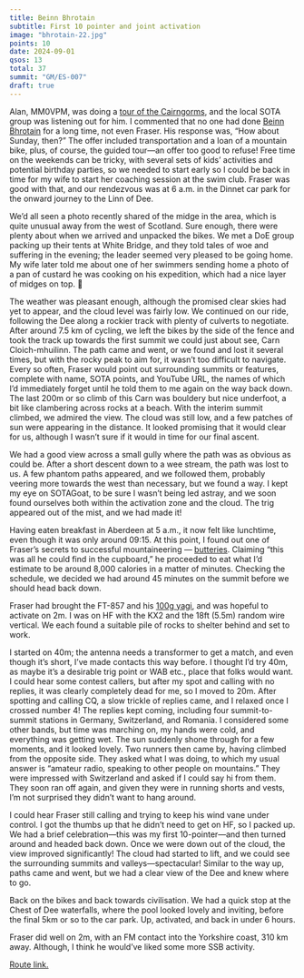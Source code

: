 ```yaml
---
title: Beinn Bhrotain
subtitle: First 10 pointer and joint activation
image: "bhrotain-22.jpg"
points: 10
date: 2024-09-01
qsos: 13
total: 37
summit: "GM/ES-007"
draft: true
---
```


Alan, MM0VPM, was doing a [tour of the Cairngorms](https://reflector.sota.org.uk/t/gm-es-002-003-and-007/36165), and the local SOTA group was listening out for him. I commented that no one had done [Beinn Bhrotain](https://sotl.as/summits/GM/ES-007) for a long time, not even Fraser. His response was, "How about Sunday, then?" The offer included transportation and a loan of a mountain bike, plus, of course, the guided tour—an offer too good to refuse! Free time on the weekends can be tricky, with several sets of kids' activities and potential birthday parties, so we needed to start early so I could be back in time for my wife to start her coaching session at the swim club. Fraser was good with that, and our rendezvous was at 6 a.m. in the Dinnet car park for the onward journey to the Linn of Dee.

We'd all seen a photo recently shared of the midge in the area, which is quite unusual away from the west of Scotland. Sure enough, there were plenty about when we arrived and unpacked the bikes. We met a DoE group packing up their tents at White Bridge, and they told tales of woe and suffering in the evening; the leader seemed very pleased to be going home. My wife later told me about one of her swimmers sending home a photo of a pan of custard he was cooking on his expedition, which had a nice layer of midges on top. 🤢

The weather was pleasant enough, although the promised clear skies had yet to appear, and the cloud level was fairly low. We continued on our ride, following the Dee along a rockier track with plenty of culverts to negotiate. After around 7.5 km of cycling, we left the bikes by the side of the fence and took the track up towards the first summit we could just about see, Carn Cloich-mhuilinn. The path came and went, or we found and lost it several times, but with the rocky peak to aim for, it wasn't too difficult to navigate. Every so often, Fraser would point out surrounding summits or features, complete with name, SOTA points, and YouTube URL, the names of which I'd immediately forget until he told them to me again on the way back down. The last 200m or so climb of this Carn was bouldery but nice underfoot, a bit like clambering across rocks at a beach. With the interim summit climbed, we admired the view. The cloud was still low, and a few patches of sun were appearing in the distance. It looked promising that it would clear for us, although I wasn't sure if it would in time for our final ascent.

We had a good view across a small gully where the path was as obvious as could be. After a short descent down to a wee stream, the path was lost to us. A few phantom paths appeared, and we followed them, probably veering more towards the west than necessary, but we found a way. I kept my eye on SOTAGoat, to be sure I wasn't being led astray, and we soon found ourselves both within the activation zone and the cloud. The trig appeared out of the mist, and we had made it!

Having eaten breakfast in Aberdeen at 5 a.m., it now felt like lunchtime, even though it was only around 09:15. At this point, I found out one of Fraser's secrets to successful mountaineering — [butteries](https://en.wikipedia.org/wiki/Buttery_(bread)). Claiming "this was all he could find in the cupboard," he proceeded to eat what I'd estimate to be around 8,000 calories in a matter of minutes. Checking the schedule, we decided we had around 45 minutes on the summit before we should head back down.

Fraser had brought the FT-857 and his [100g yagi](https://www.iz2uuf.net/wp/index.php/2013/04/06/100g-yagi/), and was hopeful to activate on 2m. I was on HF with the KX2 and the 18ft (5.5m) random wire vertical. We each found a suitable pile of rocks to shelter behind and set to work.

I started on 40m; the antenna needs a transformer to get a match, and even though it's short, I've made contacts this way before. I thought I'd try 40m, as maybe it's a desirable trig point or WAB etc., place that folks would want. I could hear some contest callers, but after my spot and calling with no replies, it was clearly completely dead for me, so I moved to 20m. After spotting and calling CQ, a slow trickle of replies came, and I relaxed once I crossed number 4! The replies kept coming, including four summit-to-summit stations in Germany, Switzerland, and Romania. I considered some other bands, but time was marching on, my hands were cold, and everything was getting wet. The sun suddenly shone through for a few moments, and it looked lovely. Two runners then came by, having climbed from the opposite side. They asked what I was doing, to which my usual answer is "amateur radio, speaking to other people on mountains." They were impressed with Switzerland and asked if I could say hi from them. They soon ran off again, and given they were in running shorts and vests, I'm not surprised they didn't want to hang around.

I could hear Fraser still calling and trying to keep his wind vane under control. I got the thumbs up that he didn't need to get on HF, so I packed up. We had a brief celebration—this was my first 10-pointer—and then turned around and headed back down. Once we were down out of the cloud, the view improved significantly! The cloud had started to lift, and we could see the surrounding summits and valleys—spectacular! Similar to the way up, paths came and went, but we had a clear view of the Dee and knew where to go.

Back on the bikes and back towards civilisation. We had a quick stop at the Chest of Dee waterfalls, where the pool looked lovely and inviting, before the final 5km or so to the car park. Up, activated, and back in under 6 hours.

Fraser did well on 2m, with an FM contact into the Yorkshire coast, 310 km away. Although, I think he would've liked some more SSB activity.

[Route link.](https://explore.osmaps.com/route/23148061/gmes007-ben-bhrotain?lat=56.995974&lon=-3.651355&zoom=12.7686&style=Standard&type=2d)